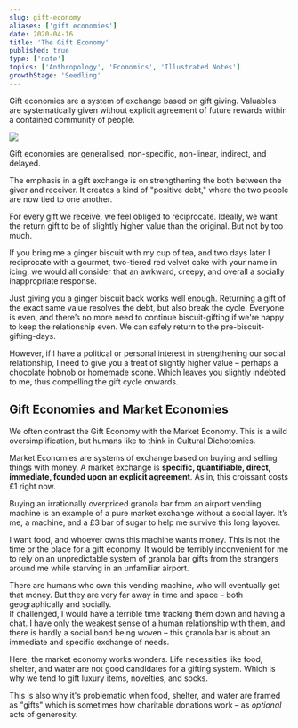 ```yaml
---
slug: gift-economy
aliases: ['gift economies']
date: 2020-04-16
title: 'The Gift Economy'
published: true
type: ['note']
topics: ['Anthropology', 'Economics', 'Illustrated Notes']
growthStage: 'Seedling'
---
```


Gift economies are a system of exchange based on gift giving. Valuables are systematically given without explicit agreement of future rewards within a contained community of people.

<Image src="https://res.cloudinary.com/dg3gyk0gu/image/upload/v1589328834/maggieappleton.com/notes/gift-economy.jpg" />

Gift economies are generalised, non-specific, non-linear, indirect, and delayed.

The emphasis in a gift exchange is on strengthening the both between the giver and receiver. It creates a kind of "positive debt," where the two people are now tied to one another.

For every gift we receive, we feel obliged to reciprocate. Ideally, we want the return gift to be of slightly higher value than the original. But not by too much.  

If you bring me a ginger biscuit with my cup of tea, and two days later I reciprocate with a gourmet, two-tiered red velvet cake with your name in icing, we would all consider that an awkward, creepy, and overall a socially inappropriate response.

Just giving you a ginger biscuit back works well enough. Returning a gift of the exact same value resolves the debt, but also break the cycle. Everyone is even, and there’s no more need to continue biscuit-gifting if we're happy to keep the relationship even. We can safely return to the pre-biscuit-gifting-days.

However, if I have a political or personal interest in strengthening our social relationship, I need to give you a treat of slightly higher value – perhaps a chocolate hobnob or homemade scone. Which leaves you slightly indebted to me, thus compelling the gift cycle onwards.

## Gift Economies and Market Economies

We often contrast the Gift Economy with the Market Economy. This is a wild oversimplification, but humans like to think in Cultural Dichotomies. 

Market Economies are systems of exchange based on buying and selling things with money. A market exchange is **specific, quantifiable, direct, immediate, founded upon an explicit agreement**. As in, this croissant costs £1 right now.

Buying an irrationally overpriced granola bar from an airport vending machine is an example of a pure market exchange without a social layer. It’s me, a machine, and a £3 bar of sugar to help me survive this long layover.

I want food, and whoever owns this machine wants money. This is not the time or the place for a gift economy. It would be terribly inconvenient for me to rely on an unpredictable system of granola bar gifts from the strangers around me while starving in an unfamiliar airport.

There are humans who own this vending machine, who will eventually get that money. But they are very far away in time and space – both geographically and socially.  
If challenged, I would have a terrible time tracking them down and having a chat. I have only the weakest sense of a human relationship with them, and there is hardly a social bond being woven – this granola bar is about an immediate and specific exchange of needs.

Here, the market economy works wonders. Life necessities like food, shelter, and water are not good candidates for a gifting system. Which is why we tend to gift luxury items, novelties, and socks.

This is also why it's problematic when food, shelter, and water are framed as "gifts" which is sometimes how charitable donations work – as _optional_ acts of generosity.
